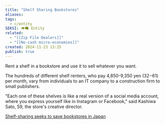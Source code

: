 ```yaml
---
title: "Shelf Sharing Bookstores"
aliases: 
tags:
  - c/entity
SEKSI: 👁️‍🗨️ Entity
related:
  - "[[Zip File Dealers]]"
  - "[[No-cash micro-economies]]"
created: 2024-11-23 13:25
publish: true
---
```


Rent a shelf in a bookstore and use it to sell whatever you want.

The hundreds of different shelf renters, who pay 4,850-9,350 yen ($32-$61) per month, vary from individuals to an IT company to a construction firm to small publishers.

"Each one of these shelves is like a real version of a social media account, where you express yourself like in Instagram or Facebook," said Kashiwa Sato, 59, the store's creative director.

[Shelf-sharing seeks to save bookstores in Japan](https://www.rfi.fr/en/international-news/20241101-shelf-sharing-seeks-to-save-bookstores-in-japan)
